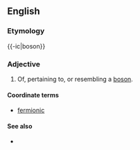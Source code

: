 ==English==


===Etymology===

{{-ic|boson}}

===Adjective===
{{en-adj|-}}

#{{quantum physics}} Of, pertaining to, or resembling a [[boson]].

====Coordinate terms====
*[[fermionic]]

====See also====
*{{pedialite|boson}}